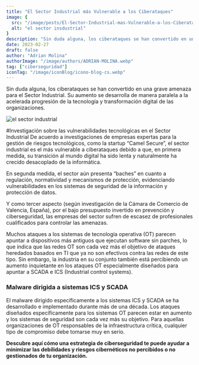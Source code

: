 ```yaml
---
title: "El Sector Industrial más Vulnerable a los Ciberataques"
image: {
  src: "/image/posts/El-Sector-Industrial-mas-Vulnerable-a-los-Ciberataques-1024x576.webp",
  alt: "el sector insdustrial"
}
description: "Sin duda alguna, los ciberataques se han convertido en una grave amenaza para el Sector Industrial. Su aumento se desarrolla de manera paralela a la acelerada progresión de la tecnología y transformación digital de las organizaciones."
date: 2023-02-27
draft: false
author: "Adrian Molina"
authorImage: "/image/authors/ADRIAN-MOLINA.webp"
tag: ["ciberseguridad"]
iconTag: "/image/iconBlog/icono-blog-cs.webp"
---
```



Sin duda alguna, los ciberataques se han convertido en una grave amenaza para el Sector Industrial. Su aumento se desarrolla de manera paralela a la acelerada progresión de la tecnología y transformación digital de las organizaciones.

![el sector industrial](/image/posts/El-Sector-Industrial-mas-Vulnerable-a-los-Ciberataques-1024x576.webp)

#Investigación sobre las vulnerabilidades tecnológicas en el Sector Industrial
De acuerdo a investigaciones de empresas expertas para la gestión de riesgos tecnológicos, como la startup “Camel Secure”, el sector industrial es el más vulnerable a ciberataques debido a que, en primera medida, su transición al mundo digital ha sido lenta y naturalmente ha crecido desacoplado de la informática.

En segunda medida, el sector aún presenta “baches” en cuanto a regulación, normatividad y mecanismos de protección, evidenciando vulnerabilidades en los sistemas de seguridad de la información y protección de datos.

Y como tercer aspecto (según investigación de la Cámara de Comercio de Valencia, España), por el bajo presupuesto invertido en prevención y ciberseguridad, las empresas del sector sufren de escasez de profesionales cualificados para controlar las amenazas.

Muchos ataques a los sistemas de tecnología operativa (OT) parecen apuntar a dispositivos más antiguos que ejecutan software sin parches, lo que indica que las redes OT son cada vez más el objetivo de ataques heredados basados en TI que ya no son efectivos contra las redes de este tipo. Sin embargo, la industria en su conjunto también está percibiendo un aumento inquietante en los ataques OT especialmente diseñados para apuntar a SCADA e ICS (Industrial control systems).

### Malware dirigida a sistemas ICS y SCADA
El malware dirigido específicamente a los sistemas ICS y SCADA se ha desarrollado e implementado durante más de una década. Los ataques diseñados específicamente para los sistemas OT parecen estar en aumento y los sistemas de seguridad son cada vez más su objetivo. Para aquellas organizaciones de OT responsables de la infraestructura crítica, cualquier tipo de compromiso debe tomarse muy en serio.

**Descubre aquí cómo una estrategia de ciberseguridad te puede ayudar a minimizar las debilidades y riesgos cibernéticos no percibidos o no gestionados de tu organización.**

<Link text="¡quiero saber más!" href="/ciberseguridad"/>